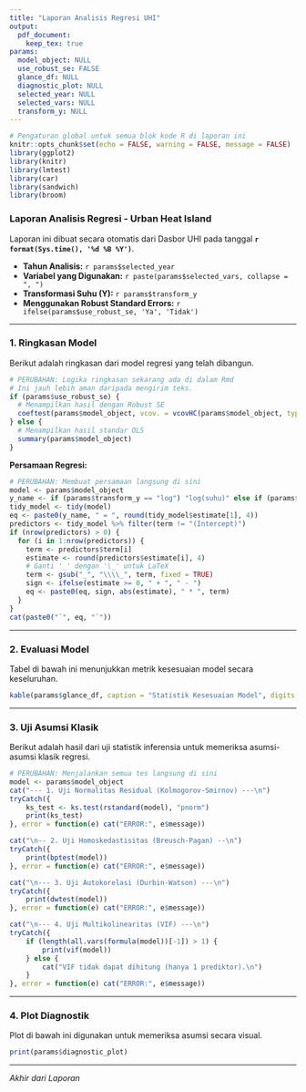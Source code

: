 ```yaml
---
title: "Laporan Analisis Regresi UHI"
output: 
  pdf_document:
    keep_tex: true
params:
  model_object: NULL 
  use_robust_se: FALSE
  glance_df: NULL
  diagnostic_plot: NULL
  selected_year: NULL
  selected_vars: NULL
  transform_y: NULL
---
```


```r
# Pengaturan global untuk semua blok kode R di laporan ini
knitr::opts_chunk$set(echo = FALSE, warning = FALSE, message = FALSE)
library(ggplot2)
library(knitr)
library(lmtest)
library(car)
library(sandwich)
library(broom)
```

### Laporan Analisis Regresi - Urban Heat Island

Laporan ini dibuat secara otomatis dari Dasbor UHI pada tanggal **`r format(Sys.time(), '%d %B %Y')`**.

* **Tahun Analisis:** `r params$selected_year`
* **Variabel yang Digunakan:** `r paste(params$selected_vars, collapse = ", ")`
* **Transformasi Suhu (Y):** `r params$transform_y`
* **Menggunakan Robust Standard Errors:** `r ifelse(params$use_robust_se, 'Ya', 'Tidak')`

---

### 1. Ringkasan Model

Berikut adalah ringkasan dari model regresi yang telah dibangun.

```r
# PERUBAHAN: Logika ringkasan sekarang ada di dalam Rmd
# Ini jauh lebih aman daripada mengirim teks.
if (params$use_robust_se) {
  # Menampilkan hasil dengan Robust SE
  coeftest(params$model_object, vcov. = vcovHC(params$model_object, type = "HC1"))
} else {
  # Menampilkan hasil standar OLS
  summary(params$model_object)
}
```

**Persamaan Regresi:**

```r
# PERUBAHAN: Membuat persamaan langsung di sini
model <- params$model_object
y_name <- if (params$transform_y == "log") "log(suhu)" else if (params$transform_y == "sqrt") "sqrt(suhu)" else "suhu"
tidy_model <- tidy(model)
eq <- paste0(y_name, " = ", round(tidy_model$estimate[1], 4))
predictors <- tidy_model %>% filter(term != "(Intercept)")
if (nrow(predictors) > 0) {
  for (i in 1:nrow(predictors)) {
    term <- predictors$term[i]
    estimate <- round(predictors$estimate[i], 4)
    # Ganti '_' dengan '\_' untuk LaTeX
    term <- gsub("_", "\\\\_", term, fixed = TRUE)
    sign <- ifelse(estimate >= 0, " + ", " - ")
    eq <- paste0(eq, sign, abs(estimate), " * ", term)
  }
}
cat(paste0("`", eq, "`"))
```

---

### 2. Evaluasi Model

Tabel di bawah ini menunjukkan metrik kesesuaian model secara keseluruhan.

```r
kable(params$glance_df, caption = "Statistik Kesesuaian Model", digits = 3)
```

---

### 3. Uji Asumsi Klasik

Berikut adalah hasil dari uji statistik inferensia untuk memeriksa asumsi-asumsi klasik regresi.

```r
# PERUBAHAN: Menjalankan semua tes langsung di sini
model <- params$model_object
cat("--- 1. Uji Normalitas Residual (Kolmogorov-Smirnov) ---\n")
tryCatch({
    ks_test <- ks.test(rstandard(model), "pnorm")
    print(ks_test)
}, error = function(e) cat("ERROR:", e$message))

cat("\n-- 2. Uji Homoskedastisitas (Breusch-Pagan) --\n")
tryCatch({
    print(bptest(model))
}, error = function(e) cat("ERROR:", e$message))

cat("\n--- 3. Uji Autokorelasi (Durbin-Watson) ---\n")
tryCatch({
    print(dwtest(model))
}, error = function(e) cat("ERROR:", e$message))

cat("\n--- 4. Uji Multikolinearitas (VIF) ---\n")
tryCatch({
    if (length(all.vars(formula(model))[-1]) > 1) {
        print(vif(model))
    } else {
        cat("VIF tidak dapat dihitung (hanya 1 prediktor).\n")
    }
}, error = function(e) cat("ERROR:", e$message))
```

---

### 4. Plot Diagnostik

Plot di bawah ini digunakan untuk memeriksa asumsi secara visual.

```r
print(params$diagnostic_plot)
```

---
*Akhir dari Laporan*
